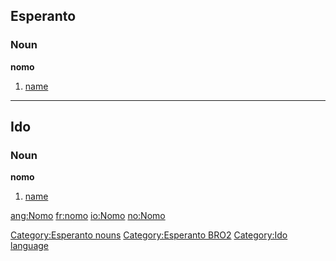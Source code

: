 ==Esperanto==
===Noun===
'''nomo'''

#[[name]]

[[Category:Esperanto nouns]]
[[Category:Esperanto BRO2]]

----
==Ido==
===Noun===
'''nomo'''

# [[name]]

[[Category:Ido language]]
{{eo-noun}}
[[ang:Nomo]]
[[fr:nomo]]
[[io:Nomo]]
[[no:Nomo]]